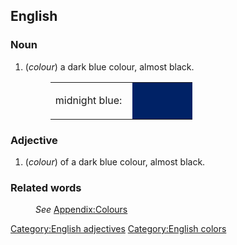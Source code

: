 {{Wikipedia}}
==English==
===Noun===
#(''colour'') a dark blue colour, almost black.
#:<table><tr><td>midnight blue: &nbsp;</td><td bgcolor="#002266" width="80">&nbsp; </td></tr></table>

===Adjective===
[[Category:English adjectives]]
#(''colour'') of a dark blue colour, almost black.

===Related words===
:''See'' [[Wiktionary_Appendix:Colours|Appendix:Colours]]

[[Category:English colors]]